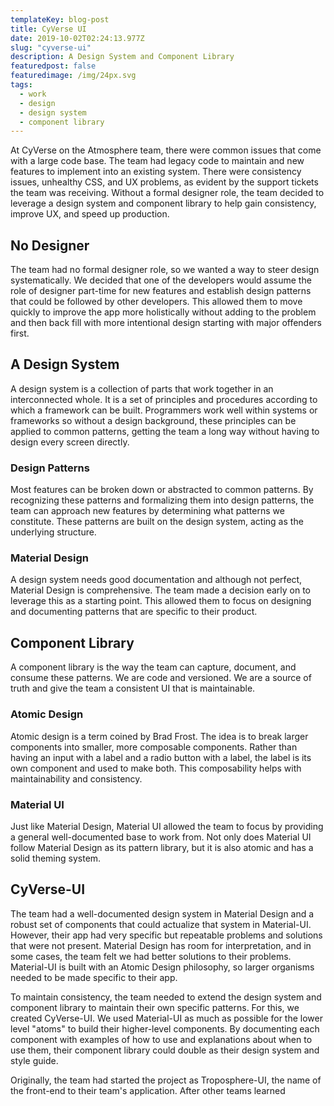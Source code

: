 ```yaml
---
templateKey: blog-post
title: CyVerse UI
date: 2019-10-02T02:24:13.977Z
slug: "cyverse-ui"
description: A Design System and Component Library
featuredpost: false
featuredimage: /img/24px.svg
tags:
  - work
  - design
  - design system
  - component library
---
```

At CyVerse on the Atmosphere team, there were common issues that come with a large code base. The team had legacy code to maintain and new features to implement into an existing system. There were consistency issues, unhealthy CSS, and UX problems, as evident by the support tickets the team was receiving. Without a formal designer role, the team decided to leverage a design system and component library to help gain consistency, improve UX, and speed up production.

## No Designer
The team had no formal designer role, so we wanted a way to steer design systematically. We decided that one of the developers would assume the role of designer part-time for new features and establish design patterns that could be followed by other developers. This allowed them to move quickly to improve the app more holistically without adding to the problem and then back fill with more intentional design starting with major offenders first.

## A Design System
A design system is a collection of parts that work together in an interconnected whole. It is a set of principles and procedures according to which a framework can be built. Programmers work well within systems or frameworks so without a design background, these principles can be applied to common patterns, getting the team a long way without having to design every screen directly.

### Design Patterns
Most features can be broken down or abstracted to common patterns. By recognizing these patterns and formalizing them into design patterns, the team can approach new features by determining what patterns we constitute. These patterns are built on the design system, acting as the underlying structure.

### Material Design
A design system needs good documentation and although not perfect, Material Design is comprehensive. The team made a decision early on to leverage this as a starting point. This allowed them to focus on designing and documenting patterns that are specific to their product.

## Component Library
A component library is the way the team can capture, document, and consume these patterns. We are code and versioned. We are a source of truth and give the team a consistent UI that is maintainable.

### Atomic Design
Atomic design is a term coined by Brad Frost. The idea is to break larger components into smaller, more composable components. Rather than having an input with a label and a radio button with a label, the label is its own component and used to make both. This composability helps with maintainability and consistency.

### Material UI
Just like Material Design, Material UI allowed the team to focus by providing a general well-documented base to work from. Not only does Material UI follow Material Design as its pattern library, but it is also atomic and has a solid theming system.

## CyVerse-UI
The team had a well-documented design system in Material Design and a robust set of components that could actualize that system in Material-UI. However, their app had very specific but repeatable problems and solutions that were not present. Material Design has room for interpretation, and in some cases, the team felt we had better solutions to their problems. Material-UI is built with an Atomic Design philosophy, so larger organisms needed to be made specific to their app.

To maintain consistency, the team needed to extend the design system and component library to maintain their own specific patterns. For this, we created CyVerse-UI. We used Material-UI as much as possible for the lower level "atoms" to build their higher-level components. By documenting each component with examples of how to use and explanations about when to use them, their component library could double as their design system and style guide.

Originally, the team had started the project as Troposphere-UI, the name of the front-end to their team's application. After other teams learned